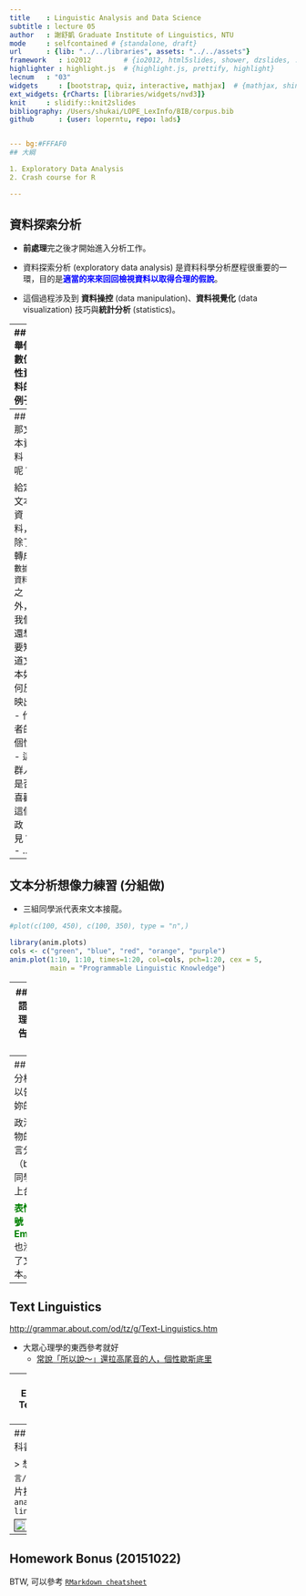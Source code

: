 ```yaml
---
title    : Linguistic Analysis and Data Science
subtitle : lecture 05
author   : 謝舒凱 Graduate Institute of Linguistics, NTU
mode     : selfcontained # {standalone, draft}
url      : {lib: "../../libraries", assets: "../../assets"}
framework   : io2012        # {io2012, html5slides, shower, dzslides, ...}
highlighter : highlight.js  # {highlight.js, prettify, highlight}
lecnum   : "03"
widgets     : [bootstrap, quiz, interactive, mathjax]  # {mathjax, shiny, bootstrap}
ext_widgets: {rCharts: [libraries/widgets/nvd3]}
knit     : slidify::knit2slides
bibliography: /Users/shukai/LOPE_LexInfo/BIB/corpus.bib
github      : {user: loperntu, repo: lads}


--- bg:#FFFAF0
## 大綱

1. Exploratory Data Analysis
2. Crash course for R

---
```

## 資料探索分析 

- **前處理**完之後才開始進入分析工作。

- 資料探索分析 (exploratory data analysis) 是資料科學分析歷程很重要的一環，目的是<span style="color:blue; font-weight:bold">適當的來來回回檢視資料以取得合理的假說</span>。

- 這個過程涉及到 **資料操控** (data manipulation)、**資料視覺化** (data visualization) 技巧與**統計分析** (statistics)。


---
## 舉個數值性資料的例子

```
n <-100
set.seed(1)
increment<-sample(c(1,-1),size=n,prob=c(0.5,0.5),replace = TRUE)
walk<-cumsum(increment)
plot(0,type="n",xlim=c(0,100),ylim=c(-10,10),xlab="time,ylab=")
for(i in 1:(n-1)){
  lines(c(i,i+1),c(walk[i],walk[i+1])) 
Sys.sleep(time=0.1)
}
```

---
## 那文本資料呢？

給定文本資料，除了轉成`數據資料`之外，我們還想要知道文本如何反映出
- 作者的個性
- 這群人是否喜歡這個政見？
- ...




---
## 文本分析想像力練習 (分組做)

- 三組同學派代表來文本接龍。

```r
#plot(c(100, 450), c(100, 350), type = "n",)

library(anim.plots)
cols <- c("green", "blue", "red", "orange", "purple")
anim.plot(1:10, 1:10, times=1:20, col=cols, pch=1:20, cex = 5,
          main = "Programmable Linguistic Knowledge")
```






---
## 自然語言處理可以告訴妳的

[boson nlp]()
[語言雲](http://www.ltp-cloud.com/)[說明](http://www.52ml.net/10673.html)


<img style='border: 1px solid;' width=100% src='./assets/img/ltp.png'></img>


---
## 文本分析可以告訴妳的

政治人物的語言分析（bonus 同學請上台）

<span style="color:green; font-weight:bold"> 表情符號 Emoji </span> 也滲入了文本。


---
## Text Linguistics

<http://grammar.about.com/od/tz/g/Text-Linguistics.htm>

- 大眾心理學的東西參考就好
  - [常說「所以說～」還拉高尾音的人，個性歇斯底里](http://www.storm.mg/lifestyle/60285)


---
##  Exploratory Textual Data Analysis

- From textual information to numerical vectors
- annotation (e.g., conversation structure)



---
## 推薦一本教科書

> 想要多瞭解 `語言/文本分析`， 圖片搜尋 `how to analyse texts linguistically`

<img style='border: 1px solid;' width=40% src='./assets/img/prediTM.png'></img>


---
## Homework Bonus (20151022)

BTW, 可以參考 [`RMarkdown cheatsheet`](https://www.rstudio.com/wp-content/uploads/2015/02/rmarkdown-cheatsheet.pdf)


